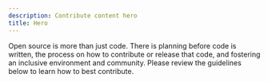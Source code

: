 ```yaml
---
description: Contribute content hero
title: Hero
---
```


<Hero title="Documentation">
  Open source is more than just code. There is planning before code is written,
  the process on how to contribute or release that code, and fostering an
  inclusive environment and community. Please review the guidelines below to
  learn how to best contribute.
</Hero>